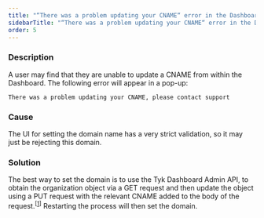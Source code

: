 ```yaml
---
title: "“There was a problem updating your CNAME“ error in the Dashboard"
sidebarTitle: "“There was a problem updating your CNAME“ error in the Dashboard"
order: 5
---
```


### Description

A user may find that they are unable to update a CNAME from within the Dashboard. The following error will appear in a pop-up:

```
There was a problem updating your CNAME, please contact support
```

### Cause

The UI for setting the domain name has a very strict validation, so it may just be rejecting this domain.

### Solution

The best way to set the domain is to use the Tyk Dashboard Admin API, to obtain the organization object via a GET request and then update the object using a PUT request with the relevant CNAME added to the body of the request.<sup>[[1](/5.5/dashboard-admin-api/organisations)]</sup> Restarting the process will then set the domain.
